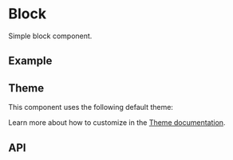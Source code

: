 
<Meta of={BlockStories} />

# Block
Simple block component.

## Example
<ToggleCanvas sourceState="shown" of={BlockStories.Label} />

## Theme
This component uses the following default theme:

<ThemeRender theme={blockTheme} />

Learn more about how to customize in the [Theme documentation](/docs/theme/getting-started).

## API
<PropsTable name="Block" />

